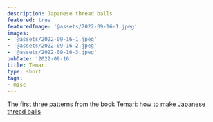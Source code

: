 ```yaml
---
description: Japanese thread balls
featured: true
featuredImage: '@assets/2022-09-16-1.jpeg'
images:
- '@assets/2022-09-16-1.jpeg'
- '@assets/2022-09-16-2.jpeg'
- '@assets/2022-09-16-3.jpeg'
pubDate: '2022-09-16'
title: Temari
type: short
tags:
- misc
---
```

The first three patterns from the book [Temari: how to make Japanese thread balls](https://archive.org/details/temarihowtomakej0000vand/mode/2up)